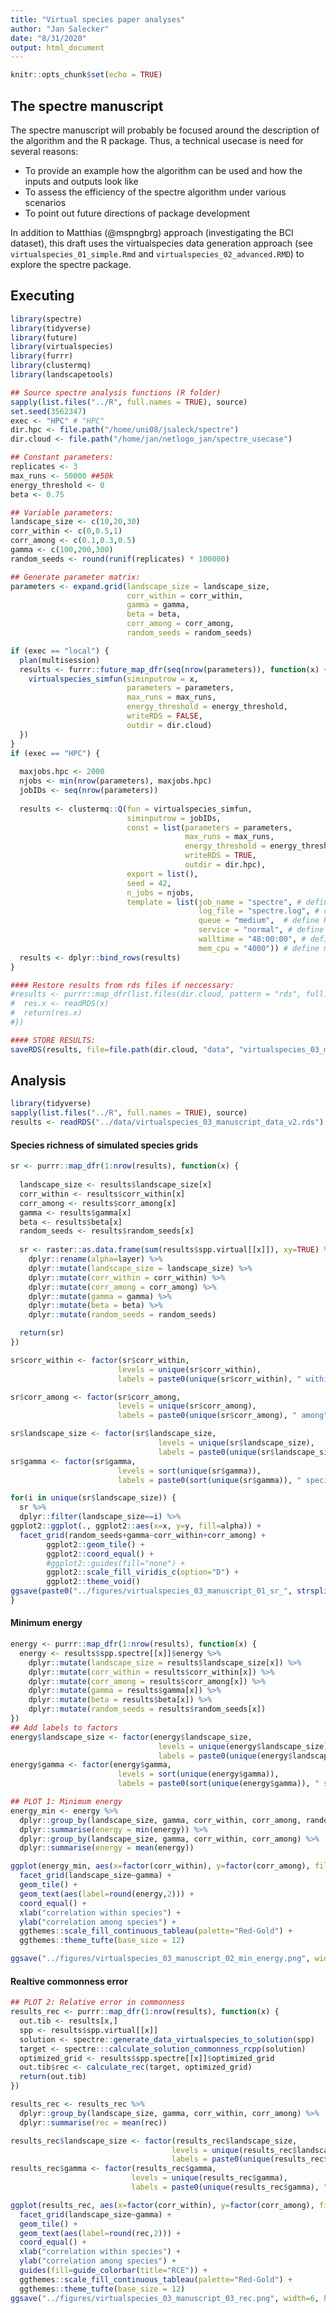 ```yaml
---
title: "Virtual species paper analyses"
author: "Jan Salecker"
date: "8/31/2020"
output: html_document
---
```


```r
knitr::opts_chunk$set(echo = TRUE)
```

## The spectre manuscript

The spectre manuscript will probably be focused around the description of the algorithm and the R package.
Thus, a technical usecase is need for several reasons:

* To provide an example how the algorithm can be used and how the inputs and outputs look like
* To assess the efficiency of the spectre algorithm under various scenarios
* To point out future directions of package development

In addition to Matthias (@mspngbrg) approach (investigating the BCI dataset), this draft uses the virtualspecies data generation approach (see `virtualspecies_01_simple.Rmd` and `virtualspecies_02_advanced.RMD`) to explore the spectre package.


## Executing


```r
library(spectre)
library(tidyverse)
library(future)
library(virtualspecies)
library(furrr)
library(clustermq)
library(landscapetools)

## Source spectre analysis functions (R folder)
sapply(list.files("../R", full.names = TRUE), source)
set.seed(3562347)
exec <- "HPC" # "HPC"
dir.hpc <- file.path("/home/uni08/jsaleck/spectre")
dir.cloud <- file.path("/home/jan/netlogo_jan/spectre_usecase")

## Constant parameters:
replicates <- 3
max_runs <- 50000 ##50k
energy_threshold <- 0
beta <- 0.75

## Variable parameters:
landscape_size <- c(10,20,30)
corr_within <- c(0,0.5,1)
corr_among <- c(0.1,0.3,0.5)
gamma <- c(100,200,300)
random_seeds <- round(runif(replicates) * 100000)

## Generate parameter matrix:
parameters <- expand.grid(landscape_size = landscape_size, 
                          corr_within = corr_within,
                          gamma = gamma, 
                          beta = beta,
                          corr_among = corr_among,
                          random_seeds = random_seeds)

if (exec == "local") {
  plan(multisession)
  results <- furrr::future_map_dfr(seq(nrow(parameters)), function(x) {
    virtualspecies_simfun(siminputrow = x, 
                          parameters = parameters,
                          max_runs = max_runs,
                          energy_threshold = energy_threshold,
                          writeRDS = FALSE,
                          outdir = dir.cloud)
  })
}
if (exec == "HPC") {
  
  maxjobs.hpc <- 2000
  njobs <- min(nrow(parameters), maxjobs.hpc)
  jobIDs <- seq(nrow(parameters))
  
  results <- clustermq::Q(fun = virtualspecies_simfun, 
                          siminputrow = jobIDs,
                          const = list(parameters = parameters,
                                       max_runs = max_runs,
                                       energy_threshold = energy_threshold,
                                       writeRDS = TRUE,
                                       outdir = dir.hpc),
                          export = list(), 
                          seed = 42, 
                          n_jobs = njobs, 
                          template = list(job_name = "spectre", # define jobname
                                          log_file = "spectre.log", # define logfile name
                                          queue = "medium",  # define HPC queue
                                          service = "normal", # define HPC service
                                          walltime = "48:00:00", # define walltime
                                          mem_cpu = "4000")) # define memory per cpu   
  results <- dplyr::bind_rows(results)
}

#### Restore results from rds files if neccessary:
#results <- purrr::map_dfr(list.files(dir.cloud, pattern = "rds", full.names = TRUE), function(x) {
#  res.x <- readRDS(x)
#  return(res.x)
#})

#### STORE RESULTS:
saveRDS(results, file=file.path(dir.cloud, "data", "virtualspecies_03_manuscript_data.rds"))

```

## Analysis


```r
library(tidyverse)
sapply(list.files("../R", full.names = TRUE), source)
results <- readRDS("../data/virtualspecies_03_manuscript_data_v2.rds")
```

#### Species richness of simulated species grids

```r
sr <- purrr::map_dfr(1:nrow(results), function(x) {
  
  landscape_size <- results$landscape_size[x]
  corr_within <- results$corr_within[x]
  corr_among <- results$corr_among[x]
  gamma <- results$gamma[x]
  beta <- results$beta[x]
  random_seeds <- results$random_seeds[x]
  
  sr <- raster::as.data.frame(sum(results$spp.virtual[[x]]), xy=TRUE) %>% 
    dplyr::rename(alpha=layer) %>% 
    dplyr::mutate(landscape_size = landscape_size) %>% 
    dplyr::mutate(corr_within = corr_within) %>% 
    dplyr::mutate(corr_among = corr_among) %>%
    dplyr::mutate(gamma = gamma) %>% 
    dplyr::mutate(beta = beta) %>% 
    dplyr::mutate(random_seeds = random_seeds)

  return(sr)
})

sr$corr_within <- factor(sr$corr_within,
                        levels = unique(sr$corr_within),
                        labels = paste0(unique(sr$corr_within), " within"))

sr$corr_among <- factor(sr$corr_among,
                        levels = unique(sr$corr_among),
                        labels = paste0(unique(sr$corr_among), " among"))

sr$landscape_size <- factor(sr$landscape_size,
                                 levels = unique(sr$landscape_size),
                                 labels = paste0(unique(sr$landscape_size), " x ", unique(sr$landscape_size)))
sr$gamma <- factor(sr$gamma,
                        levels = sort(unique(sr$gamma)),
                        labels = paste0(sort(unique(sr$gamma)), " species"))
```

```r
for(i in unique(sr$landscape_size)) {
  sr %>% 
  dplyr::filter(landscape_size==i) %>% 
ggplot2::ggplot(., ggplot2::aes(x=x, y=y, fill=alpha)) +
  facet_grid(random_seeds+gamma~corr_within+corr_among) +
        ggplot2::geom_tile() +
        ggplot2::coord_equal() +
        #ggplot2::guides(fill="none") +
        ggplot2::scale_fill_viridis_c(option="D") +
        ggplot2::theme_void()  
ggsave(paste0("../figures/virtualspecies_03_manuscript_01_sr_", strsplit(i, " ")[[1]][1], ".png"), width=10, height=10, dpi=300)
}
```

#### Minimum energy

```r
energy <- purrr::map_dfr(1:nrow(results), function(x) {
  energy <- results$spp.spectre[[x]]$energy %>% 
    dplyr::mutate(landscape_size = results$landscape_size[x]) %>% 
    dplyr::mutate(corr_within = results$corr_within[x]) %>% 
    dplyr::mutate(corr_among = results$corr_among[x]) %>%
    dplyr::mutate(gamma = results$gamma[x]) %>% 
    dplyr::mutate(beta = results$beta[x]) %>% 
    dplyr::mutate(random_seeds = results$random_seeds[x])
})
## Add labels to factors
energy$landscape_size <- factor(energy$landscape_size,
                                 levels = unique(energy$landscape_size),
                                 labels = paste0(unique(energy$landscape_size), " x ", unique(energy$landscape_size)))
energy$gamma <- factor(energy$gamma,
                        levels = sort(unique(energy$gamma)),
                        labels = paste0(sort(unique(energy$gamma)), " species"))

## PLOT 1: Minimum energy
energy_min <- energy %>% 
  dplyr::group_by(landscape_size, gamma, corr_within, corr_among, random_seeds) %>% 
  dplyr::summarise(energy = min(energy)) %>% 
  dplyr::group_by(landscape_size, gamma, corr_within, corr_among) %>% 
  dplyr::summarise(energy = mean(energy))
```  

```r
ggplot(energy_min, aes(x=factor(corr_within), y=factor(corr_among), fill=energy)) +
  facet_grid(landscape_size~gamma) +
  geom_tile() +
  geom_text(aes(label=round(energy,2))) +
  coord_equal() +
  xlab("correlation within species") +
  ylab("correlation among species") +
  ggthemes::scale_fill_continuous_tableau(palette="Red-Gold") +
  ggthemes::theme_tufte(base_size = 12)

ggsave("../figures/virtualspecies_03_manuscript_02_min_energy.png", width=6, height=6, dpi=300)
```


#### Realtive commonness error

```r
## PLOT 2: Relative error in commonness
results_rec <- purrr::map_dfr(1:nrow(results), function(x) {
  out.tib <- results[x,]
  spp <- results$spp.virtual[[x]]
  solution <- spectre::generate_data_virtualspecies_to_solution(spp)
  target <- spectre:::calculate_solution_commonness_rcpp(solution)
  optimized_grid <- results$spp.spectre[[x]]$optimized_grid
  out.tib$rec <- calculate_rec(target, optimized_grid)
  return(out.tib)
})

results_rec <- results_rec %>% 
  dplyr::group_by(landscape_size, gamma, corr_within, corr_among) %>% 
  dplyr::summarise(rec = mean(rec))

results_rec$landscape_size <- factor(results_rec$landscape_size,
                                    levels = unique(results_rec$landscape_size),
                                    labels = paste0(unique(results_rec$landscape_size), "x", unique(results_rec$landscape_size)))
results_rec$gamma <- factor(results_rec$gamma,
                           levels = unique(results_rec$gamma),
                           labels = paste0(unique(results_rec$gamma), " species"))
```

```r
ggplot(results_rec, aes(x=factor(corr_within), y=factor(corr_among), fill=rec)) +
  facet_grid(landscape_size~gamma) +
  geom_tile() +
  geom_text(aes(label=round(rec,2))) +
  coord_equal() +
  xlab("correlation within species") +
  ylab("correlation among species") +
  guides(fill=guide_colorbar(title="RCE")) +
  ggthemes::scale_fill_continuous_tableau(palette="Red-Gold") +
  ggthemes::theme_tufte(base_size = 12)
ggsave("../figures/virtualspecies_03_manuscript_03_rec.png", width=6, height=6, dpi=300)

```

